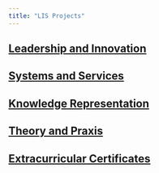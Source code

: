 ```yaml
---
title: "LIS Projects"
---
```


## [Leadership and Innovation](leadership-and-innovation.html)

## [Systems and Services](systems-and-services.html)

## [Knowledge Representation](knowledge-representation.html)

## [Theory and Praxis](theory-and-praxis.html)

## [Extracurricular Certificates](certificates.html)
